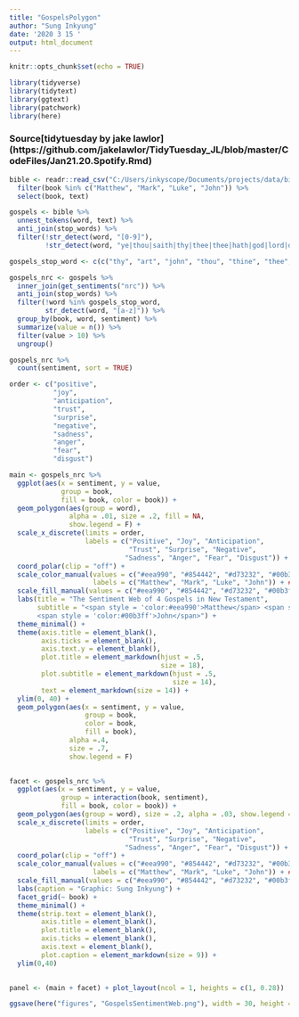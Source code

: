 ```yaml
---
title: "GospelsPolygon"
author: "Sung Inkyung"
date: '2020 3 15 '
output: html_document
---
```


```r
knitr::opts_chunk$set(echo = TRUE)
```

```r
library(tidyverse)
library(tidytext)
library(ggtext)
library(patchwork)
library(here)
```
### Source[tidytuesday by jake lawlor] (https://github.com/jakelawlor/TidyTuesday_JL/blob/master/CodeFiles/Jan21.20.Spotify.Rmd)

```r
bible <- readr::read_csv("C:/Users/inkyscope/Documents/projects/data/bible_kjv_new.csv") %>% 
  filter(book %in% c("Matthew", "Mark", "Luke", "John")) %>% 
  select(book, text)

gospels <- bible %>% 
  unnest_tokens(word, text) %>% 
  anti_join(stop_words) %>% 
  filter(!str_detect(word, "[0-9]"),
         !str_detect(word, "ye|thou|saith|thy|thee|thee|hath|god|lord|dai|jesus|son|father")) 
```


```r
gospels_stop_word <- c(c("thy", "art", "john", "thou", "thine", "thee", "hast", "hath", "lord", "god", "ye", "yea"))

gospels_nrc <- gospels %>% 
  inner_join(get_sentiments("nrc")) %>% 
  anti_join(stop_words) %>% 
  filter(!word %in% gospels_stop_word,
         str_detect(word, "[a-z]")) %>% 
  group_by(book, word, sentiment) %>% 
  summarize(value = n()) %>% 
  filter(value > 10) %>% 
  ungroup()

gospels_nrc %>% 
  count(sentiment, sort = TRUE)
```


```r
order <- c("positive",
           "joy",
           "anticipation",
           "trust",
           "surprise",
           "negative",
           "sadness",
           "anger",
           "fear",
           "disgust")
```
  
  
```r
main <- gospels_nrc %>% 
  ggplot(aes(x = sentiment, y = value, 
             group = book,
             fill = book, color = book)) +
  geom_polygon(aes(group = word),
               alpha = .01, size = .2, fill = NA,
               show.legend = F) +
  scale_x_discrete(limits = order,
                   labels = c("Positive", "Joy", "Anticipation",
                              "Trust", "Surprise", "Negative",
                             "Sadness", "Anger", "Fear", "Disgust")) +
  coord_polar(clip = "off") +
  scale_color_manual(values = c("#eea990", "#854442", "#d73232", "#00b3ff" ),
                     labels = c("Matthew", "Mark", "Luke", "John")) + ## paletteer::scale_colour_paletteer_d("yarrr::cars")
  scale_fill_manual(values = c("#eea990", "#854442", "#d73232", "#00b3ff" )) +
  labs(title = "The Sentiment Web of 4 Gospels in New Testament",
       subtitle = "<span style = 'color:#eea990'>Matthew</span> <span style = 'color:#854442'>Mark</span> <span style = 'color:#d73232'>Luke</span>
       <span style = 'color:#00b3ff'>John</span>") +
  theme_minimal() +
  theme(axis.title = element_blank(),
        axis.ticks = element_blank(),
        axis.text.y = element_blank(),
        plot.title = element_markdown(hjust = .5, 
                                      size = 18),
        plot.subtitle = element_markdown(hjust = .5,
                                         size = 14),
        text = element_markdown(size = 14)) +
  ylim(0, 40) +
  geom_polygon(aes(x = sentiment, y = value, 
                   group = book, 
                   color = book, 
                   fill = book),
               alpha =.4,
               size = .7, 
               show.legend = F)
  

```

```r
facet <- gospels_nrc %>% 
  ggplot(aes(x = sentiment, y = value,
             group = interaction(book, sentiment),
             fill = book, color = book)) +
  geom_polygon(aes(group = word), size = .2, alpha = .03, show.legend = F) +
  scale_x_discrete(limits = order,
                   labels = c("Positive", "Joy", "Anticipation",
                              "Trust", "Surprise", "Negative",
                             "Sadness", "Anger", "Fear", "Disgust")) +
  coord_polar(clip = "off") +
  scale_color_manual(values = c("#eea990", "#854442", "#d73232", "#00b3ff" ),
                     labels = c("Matthew", "Mark", "Luke", "John")) + ## paletteer::scale_colour_paletteer_d("yarrr::cars")
  scale_fill_manual(values = c("#eea990", "#854442", "#d73232", "#00b3ff" )) +
  labs(caption = "Graphic: Sung Inkyung") +
  facet_grid(~ book) +
  theme_minimal() +
  theme(strip.text = element_blank(),
        axis.title = element_blank(),
        plot.title = element_blank(),
        axis.ticks = element_blank(),
        axis.text = element_blank(),
        plot.caption = element_markdown(size = 9)) +
  ylim(0,40) 
  

```

```r
panel <- (main + facet) + plot_layout(ncol = 1, heights = c(1, 0.28))

ggsave(here("figures", "GospelsSentimentWeb.png"), width = 30, height = 27, units = "cm")
```

